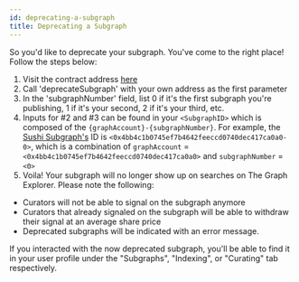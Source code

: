 ```yaml
---
id: deprecating-a-subgraph
title: Deprecating a Subgraph
---
```


So you'd like to deprecate your subgraph. You've come to the right place! Follow the steps below:
1. Visit the contract address [here](https://etherscan.io/address/0xadca0dd4729c8ba3acf3e99f3a9f471ef37b6825#writeProxyContract)
2. Call 'deprecateSubgraph' with your own address as the first parameter
3. In the 'subgraphNumber' field, list 0 if it's the first subgraph you're publishing, 1 if it's your second, 2 if it's your third, etc.
4. Inputs for #2 and #3 can be found in your `<SubgraphID>` which is composed of the `{graphAccount}-{subgraphNumber}`. For example, the [Sushi Subgraph's](https://thegraph.com/explorer/subgraph?id=0x4bb4c1b0745ef7b4642feeccd0740dec417ca0a0-0&version=0x4bb4c1b0745ef7b4642feeccd0740dec417ca0a0-0-0&view=Overview) ID is `<0x4bb4c1b0745ef7b4642feeccd0740dec417ca0a0-0>`,
which is a combination of `graphAccount` = `<0x4bb4c1b0745ef7b4642feeccd0740dec417ca0a0>` and `subgraphNumber` = `<0>`
5. Voila! Your subgraph will no longer show up on searches on The Graph Explorer. Please note the following:
- Curators will not be able to signal on the subgraph anymore
- Curators that already signaled on the subgraph will be able to withdraw their signal at an average share price
- Deprecated subgraphs will be indicated with an error message.  

If you interacted with the now deprecated subgraph, you'll be able to find it in your user profile under the "Subgraphs", "Indexing", or "Curating" tab respectively. 
